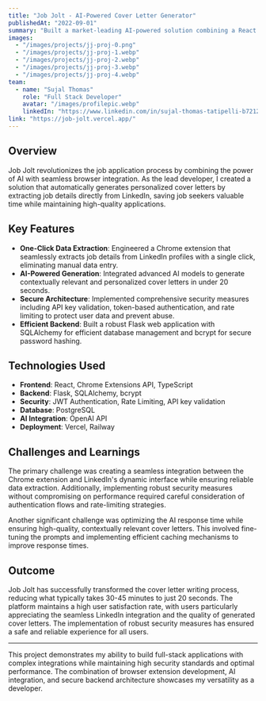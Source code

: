 ```yaml
---
title: "Job Jolt - AI-Powered Cover Letter Generator"
publishedAt: "2022-09-01"
summary: "Built a market-leading AI-powered solution combining a React Chrome extension and Flask web app to generate tailored job application cover letters in under 20 seconds."
images:
  - "/images/projects/jj-proj-0.png"
  - "/images/projects/jj-proj-1.webp"
  - "/images/projects/jj-proj-2.webp"
  - "/images/projects/jj-proj-3.webp"
  - "/images/projects/jj-proj-4.webp"
team:
  - name: "Sujal Thomas"
    role: "Full Stack Developer"
    avatar: "/images/profilepic.webp"
    linkedIn: "https://www.linkedin.com/in/sujal-thomas-tatipelli-b72120161/"
link: "https://job-jolt.vercel.app/"
---
```


## Overview

Job Jolt revolutionizes the job application process by combining the power of AI with seamless browser integration. As the lead developer, I created a solution that automatically generates personalized cover letters by extracting job details directly from LinkedIn, saving job seekers valuable time while maintaining high-quality applications.

## Key Features

- **One-Click Data Extraction**: Engineered a Chrome extension that seamlessly extracts job details from LinkedIn profiles with a single click, eliminating manual data entry.
- **AI-Powered Generation**: Integrated advanced AI models to generate contextually relevant and personalized cover letters in under 20 seconds.
- **Secure Architecture**: Implemented comprehensive security measures including API key validation, token-based authentication, and rate limiting to protect user data and prevent abuse.
- **Efficient Backend**: Built a robust Flask web application with SQLAlchemy for efficient database management and bcrypt for secure password hashing.

## Technologies Used

- **Frontend**: React, Chrome Extensions API, TypeScript
- **Backend**: Flask, SQLAlchemy, bcrypt
- **Security**: JWT Authentication, Rate Limiting, API key validation
- **Database**: PostgreSQL
- **AI Integration**: OpenAI API
- **Deployment**: Vercel, Railway

## Challenges and Learnings

The primary challenge was creating a seamless integration between the Chrome extension and LinkedIn's dynamic interface while ensuring reliable data extraction. Additionally, implementing robust security measures without compromising on performance required careful consideration of authentication flows and rate-limiting strategies.

Another significant challenge was optimizing the AI response time while ensuring high-quality, contextually relevant cover letters. This involved fine-tuning the prompts and implementing efficient caching mechanisms to improve response times.

## Outcome

Job Jolt has successfully transformed the cover letter writing process, reducing what typically takes 30-45 minutes to just 20 seconds. The platform maintains a high user satisfaction rate, with users particularly appreciating the seamless LinkedIn integration and the quality of generated cover letters. The implementation of robust security measures has ensured a safe and reliable experience for all users.

---

This project demonstrates my ability to build full-stack applications with complex integrations while maintaining high security standards and optimal performance. The combination of browser extension development, AI integration, and secure backend architecture showcases my versatility as a developer. 